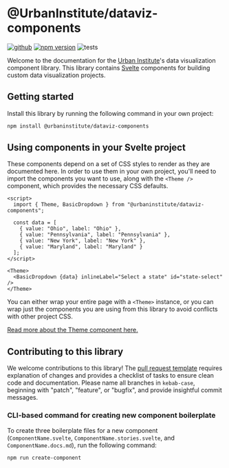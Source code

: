 
<Meta title="Introduction" />

# @UrbanInstitute/dataviz-components

[![github](https://badgen.net/badge/icon/GitHub?icon=github&label)](https://github.com/UrbanInstitute/dataviz-components)
[![npm version](https://badge.fury.io/js/@urbaninstitute%2Fdataviz-components.svg)](https://badge.fury.io/js/@urbaninstitute%2Fdataviz-components)
![tests](https://github.com/UrbanInstitute/dataviz-components/actions/workflows/storybook-tests.yml/badge.svg)

Welcome to the documentation for the [Urban Institute](https://www.urban.org)'s data visualization component library. This library contains [Svelte](https://svelte.dev/) components for building custom data visualization projects.

## Getting started

Install this library by running the following command in your own project:

```bash
npm install @urbaninstitute/dataviz-components
```

## Using components in your Svelte project

These components depend on a set of CSS styles to render as they are documented here. In order to use them in your own project, you'll need to import the components you want to use, along with the `<Theme />` component, which provides the necessary CSS defaults.

```svelte
<script>
  import { Theme, BasicDropdown } from "@urbaninstitute/dataviz-components";

  const data = [
    { value: "Ohio", label: "Ohio" },
    { value: "Pennsylvania", label: "Pennsylvania" },
    { value: "New York", label: "New York" },
    { value: "Maryland", label: "Maryland" }
  ];
</script>

<Theme>
  <BasicDropdown {data} inlineLabel="Select a state" id="state-select" />
</Theme>
```

You can either wrap your entire page with a `<Theme>` instance, or you can wrap just the components you are using from this library to avoid conflicts with other project CSS.

[Read more about the Theme component here.](/docs/theming-theme--docs)

## Contributing to this library

We welcome contributions to this library! The [pull request template](https://github.com/UrbanInstitute/dataviz-components/blob/main/.github/pull_request_template.md) requires explanation of changes and provides a checklist of tasks to ensure clean code and documentation. Please name all branches in `kebab-case`, beginning with "patch", "feature", or "bugfix", and provide insightful commit messages.

### CLI-based command for creating new component boilerplate

To create three boilerplate files for a new component (`ComponentName.svelte`, `ComponentName.stories.svelte`, and `ComponentName.docs.md`), run the following command:

```bash
npm run create-component
```

